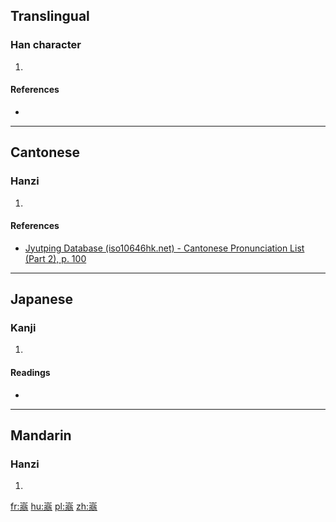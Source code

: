 ==Translingual==

===Han character===
{{Han char|rn=46|rad=山|as=10|sn=13|four=|canj=山金戈一 (UCIM)|ids=⿱[[山]][[翁]]}}

# {{defn|Han|sort=山10}}

====References====
* {{Han ref|kx=0317.100|dkj=08331|dj=0617.330|hdz=10791.100|uh=5D61|ud=23905}}

----

==Cantonese==

===Hanzi===
{{yue-hanzi|jyut=[[jung2]]|y=yung2}}

# {{defn|lang=yue|sort=山10}}

====References====
* [http://www.iso10646hk.net/jp/document/download.jsp Jyutping Database (iso10646hk.net) - Cantonese Pronunciation List (Part 2), p. 100]

----

==Japanese==

===Kanji===
{{ja-kanji|grade=|rs=山10}}

# {{defn|lang=ja|sort=山10}}

====Readings====
* {{ja-readings|on=[[おう]] (ō), [[お]] (o)|kun=[[やまのさま]] (yamanosama)}}

----

==Mandarin==

===Hanzi===
{{cmn-hanzi|pin=[[wěng]] ([[weng3]]), [[cī]] ([[ci1]])|wg=weng<sup>3</sup>, tz'u<sup>1</sup>}}

# {{defn|lang=cmn|sort=山10}}

[[fr:嵡]]
[[hu:嵡]]
[[pl:嵡]]
[[zh:嵡]]